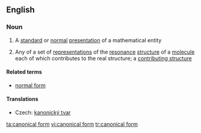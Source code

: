 ==English==

===Noun===
{{wikipedia}}
{{en-noun|sg=[[canonical]] [[form]]}}

#{{mathematics}} A [[standard]] or [[normal]] [[presentation]] of a mathematical entity
#{{chemistry}} Any of a set of [[representation]]s of the [[resonance]] [[structure]] of a [[molecule]] each of which contributes to the real structure; a [[contributing structure]]

====Related terms====
* [[normal form]]

====Translations====
{{trans-top|standard or normal presentation of a mathematical entity}}
* Czech: [[kanonický tvar]] {{m}}
{{trans-mid}}
{{trans-bottom}}

[[ta:canonical form]]
[[vi:canonical form]]
[[tr:canonical form]]